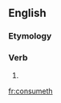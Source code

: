 ==English==

===Etymology===
{{suﬃx|consume|eth}}

===Verb===
{{en-verb form}}

# {{archaic third-person singular of|consume}}

[[fr:consumeth]]